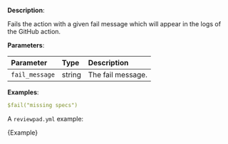 
**Description**:

Fails the action with a given fail message which will appear in the logs of the GitHub action.

**Parameters**:

| Parameter       | Type    | Description        |
| :-------------- | :------ | :----------------- |
| `fail_message`  | string  | The fail message.  |

**Examples**:

```yml
$fail("missing specs")
```

A `reviewpad.yml` example:

<CodeBlock language="yml">{Example}</CodeBlock>
